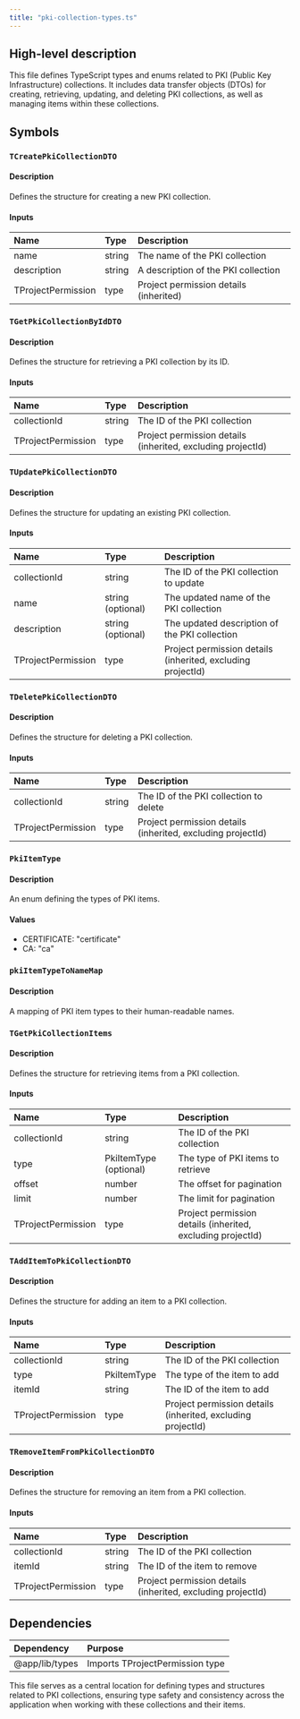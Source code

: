 ```yaml
---
title: "pki-collection-types.ts"
---
```


## High-level description
This file defines TypeScript types and enums related to PKI (Public Key Infrastructure) collections. It includes data transfer objects (DTOs) for creating, retrieving, updating, and deleting PKI collections, as well as managing items within these collections.

## Symbols

### `TCreatePkiCollectionDTO`
#### Description
Defines the structure for creating a new PKI collection.

#### Inputs
| Name | Type | Description |
|:-----|:-----|:------------|
| name | string | The name of the PKI collection |
| description | string | A description of the PKI collection |
| TProjectPermission | type | Project permission details (inherited) |

### `TGetPkiCollectionByIdDTO`
#### Description
Defines the structure for retrieving a PKI collection by its ID.

#### Inputs
| Name | Type | Description |
|:-----|:-----|:------------|
| collectionId | string | The ID of the PKI collection |
| TProjectPermission | type | Project permission details (inherited, excluding projectId) |

### `TUpdatePkiCollectionDTO`
#### Description
Defines the structure for updating an existing PKI collection.

#### Inputs
| Name | Type | Description |
|:-----|:-----|:------------|
| collectionId | string | The ID of the PKI collection to update |
| name | string (optional) | The updated name of the PKI collection |
| description | string (optional) | The updated description of the PKI collection |
| TProjectPermission | type | Project permission details (inherited, excluding projectId) |

### `TDeletePkiCollectionDTO`
#### Description
Defines the structure for deleting a PKI collection.

#### Inputs
| Name | Type | Description |
|:-----|:-----|:------------|
| collectionId | string | The ID of the PKI collection to delete |
| TProjectPermission | type | Project permission details (inherited, excluding projectId) |

### `PkiItemType`
#### Description
An enum defining the types of PKI items.

#### Values
- CERTIFICATE: "certificate"
- CA: "ca"

### `pkiItemTypeToNameMap`
#### Description
A mapping of PKI item types to their human-readable names.

### `TGetPkiCollectionItems`
#### Description
Defines the structure for retrieving items from a PKI collection.

#### Inputs
| Name | Type | Description |
|:-----|:-----|:------------|
| collectionId | string | The ID of the PKI collection |
| type | PkiItemType (optional) | The type of PKI items to retrieve |
| offset | number | The offset for pagination |
| limit | number | The limit for pagination |
| TProjectPermission | type | Project permission details (inherited, excluding projectId) |

### `TAddItemToPkiCollectionDTO`
#### Description
Defines the structure for adding an item to a PKI collection.

#### Inputs
| Name | Type | Description |
|:-----|:-----|:------------|
| collectionId | string | The ID of the PKI collection |
| type | PkiItemType | The type of the item to add |
| itemId | string | The ID of the item to add |
| TProjectPermission | type | Project permission details (inherited, excluding projectId) |

### `TRemoveItemFromPkiCollectionDTO`
#### Description
Defines the structure for removing an item from a PKI collection.

#### Inputs
| Name | Type | Description |
|:-----|:-----|:------------|
| collectionId | string | The ID of the PKI collection |
| itemId | string | The ID of the item to remove |
| TProjectPermission | type | Project permission details (inherited, excluding projectId) |

## Dependencies
| Dependency | Purpose |
|:-----------|:--------|
| @app/lib/types | Imports TProjectPermission type |

This file serves as a central location for defining types and structures related to PKI collections, ensuring type safety and consistency across the application when working with these collections and their items.